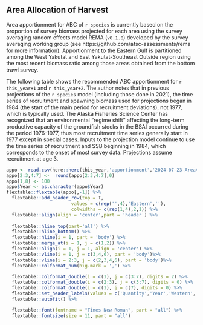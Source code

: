 
## Area Allocation of Harvest

Area apportionment for ABC of `r species` is currently based on the proportion of survey biomass projected for each area using the survey averaging random effects model REMA (`v0.1.0`) developed by the survey averaging working group (see https://github.com/afsc-assessments/rema for more information).  Apportionment to the Eastern Gulf is partitioned among the West Yakutat and East Yakutat-Southeast Outside region using the most recent biomass ratio among those areas obtained from the bottom trawl survey.

The following table shows the recommended ABC apportionment for `r this_year+1` and `r this_year+2`. The author notes that in previous projections of the `r species` model (including those done in 2021), the time series of recruitment and spawning biomass used for projections began in 1984 (the start of the main period for recruitment deviations), not 1977, which is typically used.  The Alaska Fisheries Science Center has recognized that an environmental “regime shift” affecting the long-term productive capacity of the groundfish stocks in the BSAI occurred during the period 1976-1977, thus most recruitment time series generally start in 1977 except in special cases. Inputs to the projection model continue to use the time series of recruitment and SSB beginning in 1984, which corresponds to the onset of most survey data. Projections assume recruitment at age 3.


```r
appo <- read.csv(here::here(this_year,'apportionment','2024-07-23-AreaApportionment.csv'))
appo[2:3,4:7] <-  round(appo[2:3,4:7],0)
appo[1,8] <- 100
appo$Year <- as.character(appo$Year)
flextable::flextable(appo[,-1]) %>%
  flextable::add_header_row(top = T,  
                        values = c(rep('',4),'Eastern',''),
                        colwidths = c(rep(1,4),2,1)) %>%
  flextable::align(align = 'center',part = 'header') %>%
  
  flextable::hline_top(part='all') %>% 
  flextable::hline_bottom() %>%
  flextable::hline(i = 1, part = 'body') %>%
  flextable::merge_at(i = 1, j = c(1,2)) %>%
  flextable::align(i = 1, j = 1, align = 'center') %>%
  flextable::vline(i = 1, j = c(3,4,6), part = 'body')%>%
  flextable::vline(i = 2:3, j = c(2,3,4,6), part = 'body')%>%
  flextable::colformat_num(big.mark = ',') %>%

  flextable::colformat_double(i = c(1), j = c(3:7), digits = 2) %>%
  flextable::colformat_double(i = c(2:3), j = c(3:7), digits = 0) %>%
  flextable::colformat_double(i = c(1), j = c(7), digits = 0) %>%
  flextable::set_header_labels(values = c('Quantity','Year','Western','Central','W. Yakutat','E. Yakutat/SEO','Total')) %>%
  flextable::autofit() %>%  

  flextable::font(fontname = "Times New Roman", part = "all") %>% 
  flextable::fontsize(size = 11, part = "all")
```

